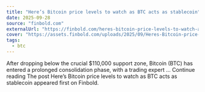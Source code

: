 ```yaml
---
title: "Here’s Bitcoin price levels to watch as BTC acts as stablecoin"
date: 2025-09-28
source: "finbold.com"
externalUrl: "https://finbold.com/heres-bitcoin-price-levels-to-watch-as-btc-acts-as-stablecoin/"
cover: "https://assets.finbold.com/uploads/2025/09/Heres-Bitcoin-price-levels-to-watch-as-BTC-acts-as-stablecoin.jpg"
tags:
  - btc
---
```


After dropping below the crucial $110,000 support zone, Bitcoin (BTC) has entered a prolonged consolidation phase, with a trading expert … Continue reading
The post Here’s Bitcoin price levels to watch as BTC acts as stablecoin appeared first on Finbold.
